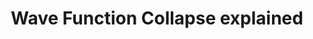 ---
title: Wave Function Collapse explained
tags: [References]
type: link
link: https://robertheaton.com/2018/12/17/wavefunction-collapse-algorithm/
created: 2023-01-22T13:51:00+04:00
---